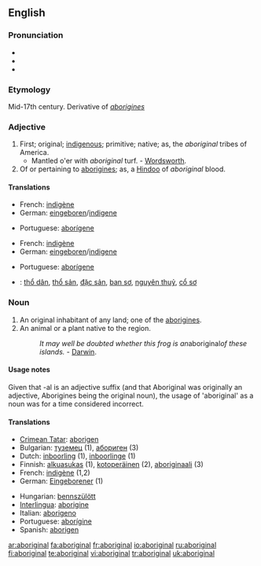 {{see|Aboriginal}}
==English==

===Pronunciation===
* {{IPA|/æbəˈrɪdʒən(ə)l/}}
* {{SAMPA|/{b@'rIdZ@n(@)l/}}
* {{audio|en-uk-aboriginal.ogg|Audio (UK)}}

===Etymology===
Mid-17th century. Derivative of ''[[aborigines]]''

===Adjective===
{{en-adj}}

# First; original; [[indigenous]]; primitive; native; as, the ''aboriginal'' tribes of America.
#* Mantled o'er with ''aboriginal'' turf. - [[Wordsworth]].
# Of or pertaining to [[aborigines]]; as, a [[Hindoo]] of ''aboriginal'' blood.

====Translations====
{{trans-top|first; original; indigenous; primitive}}
* French: [[indigène]]
* German: [[eingeboren]]/[[indigene]]
{{trans-mid}}
* Portuguese: [[aborígene]]
{{trans-bottom}}

{{trans-top|of or pertaining to aborigines}}
* French: [[indigène]]
* German: [[eingeboren]]/[[indigene]]
{{trans-mid}}
* Portuguese: [[aborígene]]
{{trans-bottom}}

{{checktrans-top|Translations to be checked}}
* {{ttbc|Vietnamese}}: [[thổ dân]], [[thổ sản]], [[đặc sản]], [[ban sơ]], [[nguyên thuỷ]], [[cổ sơ]]
{{checktrans-mid}}
{{checktrans-bottom}}

===Noun===
{{en-noun}}

# An original inhabitant of any land; one of the [[aborigines]].
# An animal or a plant native to the region.
#: ''It may well be doubted whether this frog is an ''aboriginal'' of these islands.'' - [[Darwin]].

====Usage notes====
Given that -al is an adjective suffix (and that Aboriginal was originally an adjective, Aborigines being the original noun), the usage of 'aboriginal' as a noun was for a time considered incorrect.

====Translations====
{{top}}
* [[Crimean Tatar]]: [[aborigen#Crimean Tatar|aborigen]]
* Bulgarian: [[туземец]] {{m}} (1), [[абориген]] {{m}} (3)
* Dutch: [[inboorling]] {{m}} (1), [[inboorlinge]] {{f}} (1)
* Finnish: [[alkuasukas]] (1), [[kotoperäinen]] (2), [[aboriginaali]] (3)
* French: [[indigène]] {{m|f}} (1,2)
* German: [[Eingeborener]] {{m}} (1)
{{mid}}
* Hungarian: [[bennszülött]]
* [[Interlingua]]: [[aborigine]]
* Italian: [[aborigeno]]
* Portuguese: [[aborígine]]
* Spanish: [[aborigen]]
{{bottom}}

[[ar:aboriginal]]
[[fa:aboriginal]]
[[fr:aboriginal]]
[[io:aboriginal]]
[[ru:aboriginal]]
[[fi:aboriginal]]
[[te:aboriginal]]
[[vi:aboriginal]]
[[tr:aboriginal]]
[[uk:aboriginal]]